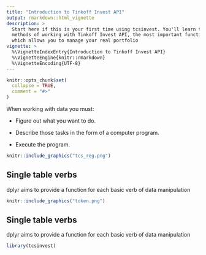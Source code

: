 ```yaml
---
title: "Introduction to Tinkoff Invest API"
output: rmarkdown::html_vignette
description: >
  Start here if this is your first time using tcsinvest. You'll learn the basic   
  methods of working with Tinkoff Invest API, the most important function for trading 
  which allows you to manage your real portfolio
vignette: >
  %\VignetteIndexEntry{Introduction to Tinkoff Invest API}
  %\VignetteEngine{knitr::rmarkdown}
  %\VignetteEncoding{UTF-8}
---
```


```r
knitr::opts_chunk$set(
  collapse = TRUE,
  comment = "#>"
)
```

When working with data you must:

* Figure out what you want to do.

* Describe those tasks in the form of a computer program.

* Execute the program.

```r
knitr::include_graphics("tcs_reg.png")
```

## Single table verbs

dplyr aims to provide a function for each basic verb of data manipulation


```r
knitr::include_graphics("token.png")
```

## Single table verbs

dplyr aims to provide a function for each basic verb of data manipulation


```r
library(tcsinvest)
```

